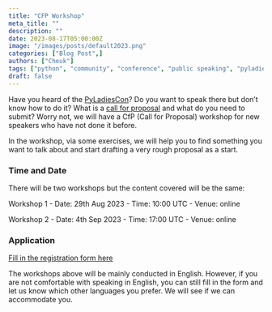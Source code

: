 ```yaml
---
title: "CFP Workshop"
meta_title: ""
description: ""
date: 2023-08-17T05:00:00Z
image: "/images/posts/default2023.png"
categories: ["Blog Post",]
authors: ["Cheuk"]
tags: ["python", "community", "conference", "public speaking", "pyladies", "2023"]
draft: false
---
```


Have you heard of the [PyLadiesCon](/announcement-pyladies-conference)? Do you
want to speak there but don’t know how to do it? What is a [call for
proposal](/http://localhost:4321/announcement-cfp-launch) and what do you need
to submit? Worry not, we will have a CfP (Call for Proposal) workshop for new
speakers who have not done it before.

In the workshop, via some exercises, we will help you to find something you
want to talk about and start drafting a very rough proposal as a start.

### Time and Date

There will be two workshops but the content covered will be the same:

Workshop 1 - Date: 29th Aug 2023 - Time: 10:00 UTC - Venue: online

Workshop 2 - Date: 4th Sep 2023 - Time: 17:00 UTC - Venue: online

### Application

[Fill in the registration form here](https://forms.gle/mJ4V7tsM5RcXB9ey5)

<Notice type="note">The workshops above will be mainly conducted in English. However, if you are
not comfortable with speaking in English, you can still fill in the form and
let us know which other languages you prefer. We will see if we can accommodate
you.</Notice>
